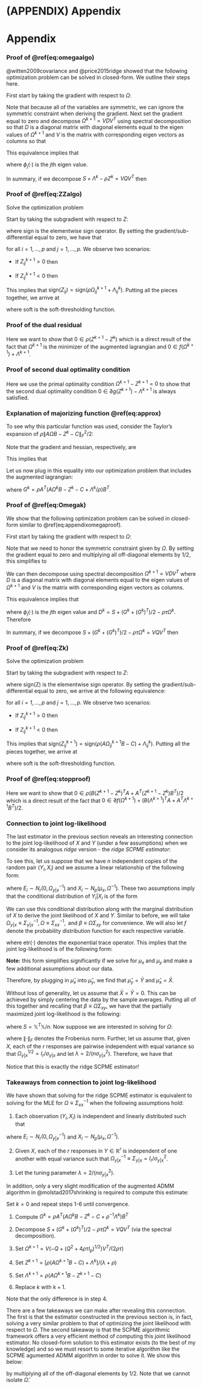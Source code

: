 
# (APPENDIX) Appendix {-}

# Appendix

### Proof of \@ref(eq:omegaalgo) {#proofomegaalgo}

@witten2009covariance and @price2015ridge showed that the following optimization problem can be solved in closed-form. We outline their steps here.

\begin{equation}
\Omega^{k + 1} = \arg\min_{\Omega \in \mathbb{S}_{+}^{p}}\left\{ tr\left(S\Omega\right) - \log\left|\Omega\right| + tr\left[\Lambda^{k}\left(\Omega - Z^{k}\right)\right] + \frac{\rho}{2}\left\| \Omega - Z^{k} \right\|_{F}^{2} \right\}
(\#eq:appendixomegaloglik)\notag
\end{equation}

First start by taking the gradient with respect to $\Omega$:

\begin{equation}
\begin{split}
  \nabla_{\Omega}&\left\{ tr\left(S\Omega\right) - \log\left|\Omega\right| + tr\left[\Lambda^{k}\left(\Omega - Z^{k}\right)\right] + \frac{\rho}{2}\left\| \Omega - Z^{k} \right\|_{F}^{2} \right\} \\
  &= S - \Omega^{-1} + \Lambda^{k} + \rho\left( \Omega - Z^{k} \right)
(\#eq:appendixomegagradient)\notag
\end{split}
\end{equation}

Note that because all of the variables are symmetric, we can ignore the symmetric constraint when deriving the gradient. Next set the gradient equal to zero and decompose $\Omega^{k + 1} = VDV^{T}$ using spectral decomposition so that $D$ is a diagonal matrix with diagonal elements equal to the eigen values of $\Omega^{k + 1}$ and $V$ is the matrix with corresponding eigen vectors as columns so that

\begin{equation}
S + \Lambda^{k} - \rho Z^{k} = (\Omega^{k + 1})^{-1} - \rho \Omega^{k + 1} = VD^{-1}V^{T} - \rho VDV^{T} =  V\left(D^{-1} - \rho D\right)V^{T}\notag
\end{equation}

This equivalence implies that

\begin{equation}
\phi_{j}\left( S + \Lambda^{k} - \rho Z^{k} \right) = \frac{1}{\phi_{j}(\Omega^{k + 1})} - \rho\phi_{j}(\Omega^{k + 1})\notag
\end{equation}

where $\phi_{j}(\cdot)$ is the $j$th eigen value.

\begin{equation}
\begin{split}
  &\Rightarrow \rho\phi_{j}^{2}(\Omega^{k + 1}) + \phi_{j}\left( S + \Lambda^{k} - \rho Z^{k} \right)\phi_{j}(\Omega^{k + 1}) - 1 = 0 \\
  &\Rightarrow \phi_{j}(\Omega^{k + 1}) = \frac{-\phi_{j}(S + \Lambda^{k} - \rho Z^{k}) \pm \sqrt{\phi_{j}^{2}(S + \Lambda^{k} - \rho Z^{k}) + 4\rho}}{2\rho}
\end{split}
\notag
\end{equation}

In summary, if we decompose $S + \Lambda^{k} - \rho Z^{k} = VQV^{T}$ then

\begin{equation}
\Omega^{k + 1} = \frac{1}{2\rho}V\left[ -Q + (Q^{2} + 4\rho I_{p})^{1/2}\right] V^{T}
(\#eq:appendixomegaproof)
\end{equation}


### Proof of \@ref(eq:ZZalgo) {#proofZZalgo}

Solve the optimization problem

\begin{equation}
Z^{k + 1} = \arg\min_{Z \in \mathbb{S}^{p}}\left\{ \lambda\left[ \frac{1 - \alpha}{2}\left\| Z \right\|_{F}^{2} + \alpha\left\| Z \right\|_{1} \right] + tr\left[\Lambda^{k}\left(\Omega^{k + 1} - Z\right)\right] + \frac{\rho}{2}\left\| \Omega^{k + 1} - Z \right\|_{F}^{2} \right\}
(\#eq:appendixZZloglik)\notag
\end{equation}

Start by taking the subgradient with respect to $Z$:

\begin{equation}
\begin{split}
  \partial&\left\{ \lambda\left[ \frac{1 - \alpha}{2}\left\| Z \right\|_{F}^{2} + \alpha\left\| Z \right\|_{1} \right] + tr\left[\Lambda^{k}\left(\Omega^{k + 1} - Z\right)\right] + \frac{\rho}{2}\left\| \Omega^{k + 1} - Z \right\|_{F}^{2} \right\} \\
  &= \partial\left\{ \lambda\left[ \frac{1 - \alpha}{2}\left\| Z \right\|_{F}^{2} + \alpha\left\| Z \right\|_{1} \right] \right\} + \nabla_{\Omega}\left\{ tr\left[\Lambda^{k}\left(\Omega^{k + 1} - Z\right)\right] + \frac{\rho}{2}\left\| \Omega^{k + 1} - Z \right\|_{F}^{2} \right\} \\
  &= \lambda(1 - \alpha)Z + \mbox{sign}(Z)\lambda\alpha - \Lambda^{k} - \rho\left( \Omega^{k + 1} - Z \right)
(\#eq:appendixZZgradient)\notag
\end{split}
\end{equation}

where sign is the elementwise sign operator. By setting the gradient/sub-differential equal to zero, we have that

\begin{equation}
Z_{ij}^{k + 1} = \frac{1}{\lambda(1 - \alpha) + \rho}\left( \rho \Omega_{ij}^{k + 1} + \Lambda_{ij}^{k} - \mbox{sign}(Z_{ij}^{k + 1})\lambda\alpha \right)
(\#eq:ZZsoftproof)\notag
\end{equation}

for all $i = 1,..., p$ and $j = 1,..., p$. We observe two scenarios:

- If $Z_{ij}^{k + 1} > 0$ then

\begin{equation}
\rho\Omega_{ij}^{k + 1} + \Lambda_{ij}^{k} > \lambda\alpha \notag
\end{equation}


- If $Z_{ij}^{k + 1} < 0$ then

\begin{equation}
\rho\Omega_{ij}^{k + 1} + \Lambda_{ij}^{k} < -\lambda\alpha \notag
\end{equation}

This implies that $\mbox{sign}(Z_{ij}) = \mbox{sign}(\rho\Omega_{ij}^{k + 1} + \Lambda_{ij}^{k})$. Putting all the pieces together, we arrive at

\begin{equation}
\begin{split}
Z_{ij}^{k + 1} &= \frac{1}{\lambda(1 - \alpha) + \rho}\mbox{sign}\left(\rho\Omega_{ij}^{k + 1} + \Lambda_{ij}^{k}\right)\left( \left| \rho\Omega_{ij}^{k + 1} + \Lambda_{ij}^{k} \right| - \lambda\alpha \right)_{+} \\
&= \frac{1}{\lambda(1 - \alpha) + \rho}\mbox{soft}\left(\rho\Omega_{ij}^{k + 1} + \Lambda_{ij}^{k}, \lambda\alpha\right)
(\#eq:appendixZZproof)\notag
\end{split}
\end{equation}

where soft is the soft-thresholding function.



### Proof of the dual residual {#proofdualresidual}

Here we want to show that $0 \in \rho\left(Z^{k + 1} - Z^{k}\right)$ which is a direct result of the fact that $\Omega^{k + 1}$ is the minimizer of the augmented lagrangian and $0 \in f\left(\Omega^{k + 1}\right) + \Lambda^{k + 1}$.

\begin{equation}
\begin{split}
  0 &\in \partial \left\{ f\left(\Omega^{k + 1}\right) + tr\left[ \Lambda^{k}\left( \Omega^{k + 1} - Z^{k} \right) \right] + \frac{\rho}{2}\left\| \Omega^{k + 1} - Z^{k} \right\|_{F}^{2} \right\} \\
  &= \partial f\left(\Omega^{k + 1}\right) + \Lambda^{k} + \rho\left(\Omega^{k + 1} - Z^{k}\right) \\
  &= \partial f\left(\Omega^{k + 1}\right) + \Lambda^{k} + \rho\left(\Omega^{k + 1} + Z^{k + 1} - Z^{k + 1} - Z^{k}\right) \\
  &= \partial f\left(\Omega^{k + 1}\right) + \Lambda^{k} + \rho\left(\Omega^{k + 1} - Z^{k + 1}\right) + \rho\left(Z^{k + 1} - Z^{k}\right) \\
  &= \partial f\left(\Omega^{k + 1}\right) + \Lambda^{k + 1} + \rho\left(Z^{k + 1} - Z^{k}\right) \\
  \Rightarrow 0 &\in \rho\left( Z^{k + 1} - Z^{k} \right)
(\#eq:appendixdualresidual)\notag
\end{split}
\end{equation}



### Proof of second dual optimality condition {#proofdualopt}

Here we use the primal optimality condition $\Omega^{k + 1} - Z^{k + 1} = 0$ to show that the second dual optimality condition $0 \in \partial g\left(Z^{k + 1}\right) - \Lambda^{k + 1}$ is always satisfied.

\begin{equation}
\begin{split}
  0 &\in \partial \left\{ g\left(Z^{k + 1}\right) + tr\left[ \Lambda^{k}\left( \Omega^{k + 1} - Z^{k + 1} \right) \right] + \rho\left\| \Omega^{k + 1} - Z^{k + 1} \right\|_{F}^{2} \right\} \\
  &= \partial g\left(Z^{k + 1}\right) - \Lambda^{k} - \rho\left(\Omega^{k + 1} - Z^{k + 1}\right) \\
  &= \partial g\left(Z^{k + 1}\right) - \Lambda^{k + 1} \\
(\#eq:appendixdualopt)\notag
\end{split}
\end{equation}



### Explanation of majorizing function \@ref(eq:approx) {#taylorsexp}

To see why this particular function was used, consider the Taylor's expansion of $\rho\left\|A\Omega B - Z^{k} - C\right\|_{F}^{2}/2$:

\begin{equation}
\begin{split}
  \frac{\rho}{2}\left\| A\Omega B - Z^{k} - C \right\|_{F}^{2} &\approx \frac{\rho}{2}\left\| A\Omega^{k} B - Z^{k} - C \right\|_{F}^{2} \\
  &+ \frac{\rho}{2}vec\left( \Omega - \Omega^{k}\right)^{T}\left(A^{T}A \otimes BB^{T}\right)vec\left(\Omega - \Omega^{k}\right) \\
  &+ \rho vec\left(\Omega - \Omega^{k}\right)^{T}vec\left(BB^{T}\Omega^{k}A^{T}A - B(Z^{k})^{T}A - BC^{T}A \right)
(\#eq:taylors)\notag
\end{split}
\end{equation}

Note that the gradient and hessian, respectively, are

\begin{equation}
  \nabla_{\Omega}\left\{ \frac{\rho}{2}\left\|A\Omega B - Z - C\right\|_{F}^{2} \right\} = \rho BB^{T}\Omega A^{T}A - \rho BZ^{T}A - \rho BC^{T}A
(\#eq:gradient)\notag
\end{equation}

\begin{equation}
\nabla_{\Omega}^{2}\left\{ \frac{\rho}{2}\left\|A\Omega B - Z - C \right\|_{F}^{2} \right\} = \rho\left(A^{T}A \otimes BB^{T} \right)
(\#eq:hessian)\notag
\end{equation}

This implies that

\begin{equation}
\begin{split}
  \frac{\rho}{2}\left\| A\Omega B - Z^{k} - C \right\|_{F}^{2} &+ \frac{\rho}{2}vec\left(\Omega - \Omega^{k} \right)^{T}Q\left(\Omega - \Omega^{k} \right) \\
  &\approx \frac{\rho}{2}\left\| A\Omega^{k} B - Z^{k} - C \right\|_{F}^{2} + \frac{\rho}{2}vec\left(\Omega - \Omega^{k} \right)^{T}Q\left(\Omega - \Omega^{k} \right) \\
  &+ \frac{\rho}{2}vec\left( \Omega - \Omega^{k}\right)^{T}\left(A^{T}A \otimes BB^{T}\right)vec\left(\Omega - \Omega^{k}\right) \\
  &+ \rho vec\left(\Omega - \Omega^{k}\right)^{T}vec\left(BB^{T}\Omega^{k}A^{T}A - B(Z^{k})^{T}A - BC^{T}A \right) \\
  &= \frac{\rho}{2}\left\| A\Omega^{k} B - Z^{k} - C \right\|_{F}^{2} + \frac{\rho\tau}{2}\left\|\Omega - \Omega^{k}\right\|_{F}^{2} \\
  &+ \rho tr\left[\left(\Omega - \Omega^{k}\right)\left(BB^{T}\Omega^{k}A^{T}A - B(Z^{k})^{T}A - BC^{T}A \right)\right]
(\#eq:penapprox)\notag
\end{split}
\end{equation}

Let us now plug in this equality into our optimization problem that includes the augmented lagrangian:

\begin{equation}
\begin{split}
  \hat{\Omega}^{k + 1} &= \arg\min_{\Omega \in \mathbb{S}_{+}^{p}}\tilde{L}_{\rho}(\Omega, Z^{k}, \Lambda^{k}) \\
  &= \arg\min_{\Omega \in \mathbb{S}_{+}^{p}}\left\{\begin{matrix}
 tr\left(S\Omega\right) - \log\left|\Omega\right| + tr\left[(\Lambda^{k})^{T}(A\Omega B - Z^{k} - C) \right] + \rho\left\|A\Omega B - Z^{k} - C \right\|_{F}^{2}/2 \end{matrix}\right. \\
  &+ \left.\begin{matrix} vec\left(\Omega - \Omega^{k}\right)^{T}\rho Q\left(\Omega - \Omega^{k}\right)/2 \end{matrix}\right\} \\
  &= \arg\min_{\Omega \in \mathbb{S}_{+}^{p}}\left\{\begin{matrix}
 tr\left(S\Omega\right) - \log\left|\Omega\right| + tr\left[(\Lambda^{k})^{T}(A\Omega B - Z^{k} - C) \right] + \rho\left\|A\Omega^{k} B - Z^{k} - C \right\|_{F}^{2}/2 \end{matrix}\right. \\
  &+ \left.\begin{matrix} \rho\tau\left\|\Omega - \Omega^{k}\right\|_{F}^{2}/2 + tr\left[\rho\left(\Omega - \Omega^{k}\right)\left(BB^{T}\Omega^{k}A^{T}A - B(Z^{k})^{T}A - BC^{T}A \right)\right] \end{matrix}\right\} \\
  &= \arg\min_{\Omega \in \mathbb{S}_{+}^{p}}\left\{\begin{matrix}
 tr\left[\left(S + \rho A^{T}(A\Omega^{k}B - Z^{k} - C + \Lambda^{k}/\rho)B^{T} \right)\Omega\right] \end{matrix}\right. \\
  &- \left.\begin{matrix} \log\left|\Omega\right| + \rho\tau\left\|\Omega - \Omega^{k}\right\|_{F}^{2}/2 \end{matrix}\right\} \\
  &= \arg\min_{\Omega \in \mathbb{S}_{+}^{p}}\left\{
 tr\left[\left(S + G^{k} \right)\Omega\right] - \log\left|\Omega\right| + \rho\tau\left\|\Omega - \Omega^{k}\right\|_{F}^{2}/2 \right\} \\
(\#eq:omegaapprox)\notag
\end{split}
\end{equation}

where $G^{k} = \rho A^{T}(A\Omega^{k}B - Z^{k} - C + \Lambda^{k}/\rho)B^{T}$.


### Proof of \@ref(eq:Omegak) {#proofOmegak}

We show that the following optimization problem can be solved in closed-form similar to \@ref(eq:appendixomegaproof).

\begin{equation}
\Omega^{k + 1} = \arg\min_{\Omega \in \mathbb{S}_{+}^{p}}\left\{tr\left[\left(S + G^{k}\right)\Omega\right] - \log\left|\Omega\right| + \frac{\rho\tau}{2}\left\|\Omega - \Omega^{k}\right\|_{F}^{2} \right\}
(\#eq:appendixomegaloglik2)\notag
\end{equation}

First start by taking the gradient with respect to $\Omega$:

\begin{equation}
\begin{split}
  &\nabla_{\Omega}\left\{tr\left[\left(S + G^{k}\right)\Omega\right] - \log\left|\Omega\right| + \frac{\rho\tau}{2}\left\|\Omega - \Omega^{k}\right\|_{F}^{2} \right\} \\
  &= 2S - S\circ I_{p} + G^{k} + (G^{k})^{T} - G^{k}\circ I_{p} - 2\Omega^{-1} + \Omega^{-1}\circ I_{p} \\
  &+ \frac{\rho\tau}{2}\left[2\Omega - 2(\Omega^{k})^{T} + 2\Omega^{T} - 2\Omega^{k} - 2(\Omega - \Omega^{k})^{T}\circ I_{p} \right]
(\#eq:appendixomegagradient2)\notag
\end{split}
\end{equation}

Note that we need to honor the symmetric constraint given by $\Omega$. By setting the gradient equal to zero and multiplying all off-diagonal elements by $1/2$, this simplifies to

\begin{equation}
S + \frac{1}{2}\left(G^{k} + (G^{k})^{T}\right) - \rho\tau\Omega^{k} = (\Omega^{k + 1})^{-1} - \rho\tau\Omega^{k + 1} \notag
\end{equation}

We can then decompose using spectral decomposition $\Omega^{k + 1} = VDV^{T}$ where $D$ is a diagonal matrix with diagonal elements equal to the eigen values of $\Omega^{k + 1}$ and $V$ is the matrix with corresponding eigen vectors as columns.

\begin{equation}
S + \frac{1}{2}\left(G^{k} + (G^{k})^{T}\right) - \rho\tau\Omega^{k} = VD^{-1}V^{T} - \rho\tau VDV^{T} = V\left(D^{-1} - \rho\tau D\right)V^{T} \notag
\end{equation}

This equivalence implies that

\begin{equation}
\phi_{j}\left( D^{k} \right) = \frac{1}{\phi_{j}(\Omega^{k + 1})} - \rho\tau\phi_{j}(\Omega^{k + 1}) \notag
\end{equation}

where $\phi_{j}(\cdot)$ is the $j$th eigen value and $D^{k} = S + \left(G^{k} + (G^{k})^{T}\right)/2 - \rho\tau\Omega^{k}$. Therefore

\begin{equation}
\begin{split}
  &\Rightarrow \rho\tau\phi_{j}^{2}(\Omega^{k + 1}) + \phi_{j}\left( D^{k} \right)\phi_{j}(\Omega^{k + 1}) - 1 = 0 \\
  &\Rightarrow \phi_{j}(\Omega^{k + 1}) = \frac{-\phi_{j}(D^{k}) \pm \sqrt{\phi_{j}^{2}(D^{k}) + 4\rho\tau}}{2\rho\tau}
\end{split}
\notag
\end{equation}

In summary, if we decompose $S + \left(G^{k} + (G^{k})^{T}\right)/2 - \rho\tau\Omega^{k} = VQV^{T}$ then

\begin{equation}
\Omega^{k + 1} = \frac{1}{2\rho\tau}V\left[ -Q + (Q^{2} + 4\rho\tau I_{p})^{1/2}\right] V^{T}
(\#eq:appendixomegaproof2)\notag
\end{equation}



### Proof of \@ref(eq:Zk) {#proofZk}

Solve the optimization problem

\begin{equation}
Z^{k + 1} = \arg\min_{Z \in \mathbb{R}^{n \times r}}\left\{ \lambda\left\| Z \right\|_{1} + tr\left[(\Lambda^{k})^{T}\left(A\Omega^{k + 1}B - Z - C\right)\right] + \frac{\rho}{2}\left\| A\Omega^{k + 1}B - Z - C \right\|_{F}^{2} \right\}
(\#eq:appendixZZloglik2)\notag
\end{equation}

Start by taking the subgradient with respect to $Z$:

\begin{equation}
\begin{split}
  \partial&\left\{ \lambda\left\| Z \right\|_{1} + tr\left[(\Lambda^{k})^{T}\left(A\Omega^{k + 1}B - Z - C\right)\right] + \frac{\rho}{2}\left\| A\Omega^{k + 1}B - Z - C \right\|_{F}^{2} \right\} \\
  &= \partial\left\{ \lambda\left\| Z \right\|_{1} \right\} + \nabla_{\Omega}\left\{ tr\left[(\Lambda^{k})^{T}\left(A\Omega^{k + 1}B - Z - C\right)\right] + \frac{\rho}{2}\left\| A\Omega^{k + 1}B - Z - C \right\|_{F}^{2} \right\} \\
  &= \mbox{sign}(Z)\lambda - \Lambda^{k} - \rho\left( A\Omega^{k + 1}B - Z - C \right)
(\#eq:appendixZZgradient2)\notag
\end{split}
\end{equation}

where $\mbox{sign(Z)}$ is the elementwise sign operator. By setting the gradient/sub-differential equal to zero, we arrive at the following equivalence:

\begin{equation}
Z_{ij}^{k + 1} = \frac{1}{\rho}\left( \rho\left(A\Omega_{ij}^{k + 1}B - C\right) + \Lambda_{ij}^{k} - Sign\left(Z_{ij}^{k + 1}\right)\lambda \right)
(\#eq:ZZsoftproof2)\notag
\end{equation}

for all $i = 1,..., p$ and $j = 1,..., p$. We observe two scenarios:

- If $Z_{ij}^{k + 1} > 0$ then

\begin{equation}
\rho\left(A\Omega_{ij}^{k + 1}B - C\right) + \Lambda_{ij}^{k} > \lambda\alpha \notag
\end{equation}


- If $Z_{ij}^{k + 1} < 0$ then

\begin{equation}
\rho\left(A\Omega_{ij}^{k + 1}B - C\right) + \Lambda_{ij}^{k} < -\lambda\alpha \notag
\end{equation}

This implies that $\mbox{sign}\left(Z_{ij}^{k + 1}\right) = \mbox{sign}\left(\rho\left(A\Omega_{ij}^{k + 1}B - C\right) + \Lambda_{ij}^{k}\right)$. Putting all the pieces together, we arrive at

\begin{equation}
\begin{split}
Z_{ij}^{k + 1} &= \frac{1}{\rho}\mbox{sign}\left(\rho\left(A\Omega_{ij}^{k + 1}B - C\right) + \Lambda_{ij}^{k}\right)\left( \left| \rho\left(A\Omega_{ij}^{k + 1}B - C\right) + \Lambda_{ij}^{k} \right| - \lambda \right)_{+} \\
&= \frac{1}{\rho}\mbox{soft}\left(\rho\left(A\Omega_{ij}^{k + 1}B - C\right) + \Lambda_{ij}^{k}, \lambda\right)
(\#eq:appendixZZproof2)\notag
\end{split}
\end{equation}

where soft is the soft-thresholding function.



### Proof of \@ref(eq:stopproof) {#proofstopproof}

Here we want to show that $0 \in \rho\left( B(Z^{k + 1} - Z^{k})^{T}A + A^{T}(Z^{k + 1} - Z^{k})B^{T} \right)/2$ which is a direct result of the fact that $0 \in \partial f\left(\Omega^{k + 1} \right) + \left(B(\Lambda^{k + 1})^{T}A + A^{T}\Lambda^{k + 1}B^{T} \right)/2$.

\begin{equation}
\begin{split}
  0 &\in \partial \left\{ f\left(\Omega^{k + 1}\right) + tr\left[ \Lambda^{k}\left( A\Omega^{k + 1}B - Z^{k} - C \right) \right] + \rho\left\| A\Omega^{k + 1}B - Z^{k} - C \right\|_{F}^{2}/2 \right\} \\
  &= \partial f\left(\Omega^{k + 1} \right) + \left(B(\Lambda^{k})^{T}A + A^{T}\Lambda^{k}B^{T} \right)/2 + \rho\left( BB^{T}\Omega^{k + 1}A^{T}A + A^{T}A\Omega^{k + 1}BB^{T} \right)/2 \\
  &- \rho\left( A^{T}(Z^{k} + C)B^{T} + B(Z^{k} + C)^{T}A \right)/2 \\
  &= \partial f\left(\Omega^{k + 1} \right) + \left(B(\Lambda^{k})^{T}A + A^{T}\Lambda^{k}B^{T} \right)/2 \\
  &+ \rho\left( B(B^{T}\Omega^{k + 1}A^{T} - (Z^{k})^{T} - C^{T})A + A^{T}(A\Omega^{k + 1}B - Z^{k} - C)B^{T} \right)/2 \\
  &= \partial f\left(\Omega^{k + 1} \right) + \left( B(\Lambda^{k})^{T}A + A^{T}\Lambda^{k}B^{T} \right)/2 + \rho\left(A^{T}(A\Omega^{k + 1}B - Z^{k + 1} + Z^{k + 1} - Z^{k} - C)B^{T} \right)/2 \\
  &+ \rho\left(B(B^{T}\Omega^{k + 1}A^{T} - (Z^{k + 1})^{T} + (Z^{k + 1})^{T} - (Z^{k})^{T} - C^{T})A \right)/2 \\
  &= \partial f\left(\Omega^{k + 1} \right) + \left[ B\left((\Lambda^{k})^{T} + \rho(B^{T}\Omega^{k + 1}A^{T} - (Z^{k + 1})^{T} - C^{T}) \right)A \right]/2 \\
  &+ \left[ A^{T}\left(\Lambda^{k} + \rho(A\Omega^{k + 1}B - Z^{k + 1} - c)B \right)B^{T} \right]/2 + \rho\left(B(Z^{k + 1} - Z^{k})^{T}A + A^{T}(Z^{k + 1} - Z^{k})B^{T} \right)/2 \\
  &= \partial f\left(\Omega^{k + 1} \right) + \left(B(\Lambda^{k + 1})^{T}A + A^{T}\Lambda^{k + 1}B^{T} \right)/2 + \rho\left(B(Z^{k + 1} - Z^{k})^{T}A + A^{T}(Z^{k + 1} - Z^{k})B^{T} \right)/2 \\
  \Rightarrow 0 &\in \rho\left( B(Z^{k + 1} - Z^{k})^{T}A + A^{T}(Z^{k + 1} - Z^{k})B^{T} \right)/2
(\#eq:appendixstopproof)\notag
\end{split}
\end{equation}



### Connection to joint log-likelihood

The last estimator in the previous section reveals an interesting connection to the joint log-likelihood of $X$ and $Y$ (under a few assumptions) when we consider its analogous *ridge* version - the *ridge SCPME estimator*:

\begin{equation}
\hat{\Omega} = \arg\min_{\Omega \in \mathbb{S}_{+}^{p}}\left\{ tr(S\Omega) - \log\left| \Omega \right| + \frac{\lambda}{2}\left\| \mathbb{X}\Omega \Sigma_{xy} - \mathbb{Y} \right\|_{F}^{2} \right\}
\end{equation}

To see this, let us suppose that we have $n$ independent copies of the random pair $(Y_{i}, X_{i})$ and we assume a linear relationship of the following form:

\begin{equation}
Y_{i} = \mu_{y} + \beta^{T}\left(X_{i} - \mu_{x}\right) + E_{i}
\end{equation}

where $E_{i} \sim N_{r}\left( 0, \Omega_{y | x}^{-1} \right)$ and $X_{i} \sim N_{p}\left( \mu_{x}, \Omega^{-1} \right)$. These two assumptions imply that the conditional distribution of $Y_{i}|X_{i}$ is of the form

\begin{equation}
Y_{i} | X_{i} \sim N_{r}\left( \mu_{y} + \beta^{T}\left(X_{i} - \mu_{x}\right), \Omega_{y | x}^{-1} \right)
\end{equation}

We can use this conditional distribution along with the marginal distribution of $X$ to derive the joint likelihood of $X$ and $Y$. Similar to before, we will take $\Omega_{y | x} \equiv \Sigma_{y | x}^{-1}, \Omega \equiv \Sigma_{xx}^{-1}, \mbox{ and } \beta \equiv \Omega\Sigma_{xy}$ for convenience. We will also let $f$ denote the probability distribution function for each respective variable.

\begin{equation}
\begin{split}
  L&\left( \Omega_{y | x}, \Omega, \mu_{x}, \mu_{y}, \beta | Y, X \right) \propto f\left(Y | X; \Omega_{y | x}, \Omega, \mu_{x}, \mu_{y}, \beta \right) \times f\left(X; \Omega, \mu_{x} \right) \\
  &= \prod_{i = 1}^{n} (2\pi)^{-r/2}\left| \Omega_{y | x} \right|^{1/2} \exp\left[ -\frac{1}{2}\left( Y_{i} - \mu_{y} - \beta^{T}\left(X_{i} - \mu_{x}\right) \right)^{T}\Omega_{y | x}\left( Y_{i} - \mu_{y} - \beta^{T}\left(X_{i} - \mu_{x}\right) \right) \right] \\
  &\times (2\pi)^{-p/2}\left| \Omega \right|^{1/2} \exp\left[ -\frac{1}{2}\left( X_{i} - \mu_{x} \right)^{T}\Omega\left( X_{i} - \mu_{x} \right) \right] \\
  &\propto \left| \Omega_{y | x} \right|^{n/2}\mbox{etr}\left[ -\frac{1}{2}\sum_{i = 1}^{n}\left( Y_{i} - \mu_{y} - \beta^{T}\left(X_{i} - \mu_{x}\right) \right)\left( Y_{i} - \mu_{y} - \beta^{T}\left(X_{i} - \mu_{x}\right) \right)^{T}\Omega_{y | x} \right] \\
  &\times \left| \Omega \right|^{n/2}\mbox{etr}\left[ -\frac{1}{2}\sum_{i = 1}^{n}\left( X_{i} - \mu_{x} \right)\left( X_{i} - \mu_{x} \right)^{T}\Omega \right]
(\#eq:jointlik)\notag
\end{split}
\end{equation}

where $\mbox{etr}\left( \cdot \right)$ denotes the exponential trace operator. This implies that the joint log-likelihood is of the following form:

\begin{equation}
\begin{split}
  l&\left( \Omega_{y | x}, \Omega, \mu_{x}, \mu_{y}, \beta | Y, X \right) = const. + \frac{n}{2}\log\left| \Omega \right| - \frac{1}{2}\sum_{i = 1}^{n}tr\left[ \left( X_{i} - \mu_{x} \right)\left( X_{i} - \mu_{x} \right)^{T}\Omega \right] \\
  &+ \frac{n}{2}\log\left| \Omega_{y | x} \right| - \frac{1}{2}\sum_{i = 1}^{n} tr\left[ \left( Y_{i} - \mu_{y} - \beta^{T}\left(X_{i} - \mu_{x}\right) \right)\left( Y_{i} - \mu_{y} - \beta^{T}\left(X_{i} - \mu_{x}\right) \right)^{T}\Omega_{y | x} \right]
(\#eq:jointloglik)\notag
\end{split}
\end{equation}

**Note:** this form simplifies significantly if we solve for $\mu_{x}$ and $\mu_{y}$ and make a few additional assumptions about our data.

\begin{equation}
\begin{split}
 \nabla_{\mu_{y}}l\left\{\cdot\right\} &= \nabla_{\mu_{y}}\left\{ -\frac{1}{2}tr\left[ -n\mu_{y}\left(\bar{Y} - \beta^{T}(\bar{X} - \mu_{x})\right)^{T}\Omega_{y | x} - n\left(\bar{Y} - \beta^{T}(\bar{X} - \mu_{x})\right)\mu_{y}^{T}\Omega_{y | x} + n\mu_{y}\mu_{y}^{T}\Omega_{y | x} \right] \right\} \\
 &= -\frac{1}{2}\left[ -n\Omega_{y | x}\left(\bar{Y} - \beta^{T}(\bar{X} - \mu_{x}) \right) - n\Omega_{y | x}\left(\bar{Y} - \beta^{T}(\bar{X} - \mu_{x}) \right) + 2n\Omega_{y | x}\mu_{y} \right] \\
 \Rightarrow \hat{\mu}_{y} &= \bar{Y} - \hat{\beta}^{T}\left(\bar{X} - \hat{\mu_{x}}\right)
 (\#eq:gradient2)\notag
\end{split}
\end{equation}


\begin{equation}
\begin{split}
  \nabla_{\mu_{x}}l\left\{\cdot\right\} &= \nabla_{\mu_{x}}\left\{ -\frac{1}{2}tr\left[n\beta^{T}\mu_{x}\left(\bar{Y} - \mu_{y} - \beta^{T}\bar{X} \right)^{T}\Omega_{y | x} + n\left(\bar{Y} - \mu_{y} - \beta^{T}\bar{X} \right)\mu_{x}^{T}\beta\Omega_{y | x} + \beta^{T}\mu_{x}\mu_{x}^{T}\beta\Omega_{y | x} \right] \right\} \\
 &-\nabla_{\mu_{x}}\left\{\frac{1}{2}tr\left[ -n\mu_{x}\bar{X}^{T}\Omega - n\bar{X}\mu_{x}^{T}\Omega + n\mu_{x}\mu_{x}^{T}\Omega \right] \right\} \\
 &= -\frac{1}{2}\left[n\beta\Omega_{y | x}\left(\bar{Y} - \mu_{y} - \beta^{T}\bar{X} \right) + n\beta\Omega_{y | x}\left(\bar{Y} - \mu_{y} - \beta^{T}\bar{X} \right) + 2\beta\Omega_{y | x}\beta^{T}\mu_{x} \right] \\
 &-\frac{1}{2}\left( -n\Omega\bar{X} - n\Omega\bar{X} + 2n\Omega\mu_{x} \right) \\
 \Rightarrow 0 &= -n\hat{\beta}\hat{\Omega}_{y | x}(\bar{Y} - \hat{\mu}_{y} - \hat{\beta}^{T}\bar{X}) - \hat{\beta}\hat{\Omega}_{y | x}\hat{\beta}^{T}\hat{\mu}_{x} + n\hat{\Omega}\bar{X} - n\hat{\Omega}\hat{\mu}_{x} \\
 \Rightarrow 0 &= n\hat{\Omega}\bar{X} - n\hat{\Omega}\hat{\mu}_{x} \\
 \Rightarrow \hat{\mu}_{x} &= \bar{X}
(\#eq:gradient3)\notag
\end{split}
\end{equation}

Therefore, by plugging in $\hat{\mu}_{x}$ into $\hat{\mu}_{y}$, we find that $\hat{\mu}_{y} = \bar{Y}$ and $\hat{\mu}_{x} = \bar{X}$.

Without loss of generality, let us assume that $\bar{X} = \bar{Y} = 0$. This can be achieved by simply centering the data by the sample averages. Putting all of this together and recalling that $\beta \equiv \Omega\Sigma_{xy}$, we have that the partially maximized joint log-likelihood is the following:

\begin{equation}
\begin{split}
  l\left( \Omega_{y | x}, \Omega, \Sigma_{xy} | Y, X \right) &= const. + \frac{n}{2}\log\left| \Omega_{y | x} \right| - \frac{1}{2}\sum_{i = 1}^{n} tr\left[ \left( Y_{i} - \Sigma_{xy}^{T}\Omega X_{i} \right)\left( Y_{i} - \Sigma_{xy}^{T}\Omega X_{i} \right)^{T}\Omega_{y | x} \right] \\
  &+\frac{n}{2}\log\left| \Omega \right| - \frac{1}{2}\sum_{i = 1}^{n}tr\left( X_{i}X_{i}^{T}\Omega \right) \\
  &= const. + \frac{n}{2}\log\left| \Omega_{y | x} \right| - \frac{1}{2}tr\left[ \left( \mathbb{Y} - \mathbb{X}\Omega\Sigma_{xy} \right)^{T}\left( \mathbb{Y} - \mathbb{X}\Omega\Sigma_{xy} \right)\Omega_{y | x} \right] \\
  &+ \frac{n}{2}\log\left| \Omega \right| - \frac{1}{2}tr\left( \mathbb{X}^{T}\mathbb{X}\Omega \right) \\
  &= const. + \frac{n}{2}\log\left| \Omega_{y | x} \right| - \frac{1}{2}tr\left[ \left( \mathbb{Y} - \mathbb{X}\Omega\Sigma_{xy} \right)^{T}\left( \mathbb{Y} - \mathbb{X}\Omega\Sigma_{y | x} \right)\Omega_{y | x} \right] \\
  &+ \frac{n}{2}\log\left| \Omega \right| - \frac{n}{2}tr\left( S\Omega \right)
(\#eq:partialjointloglik)\notag
\end{split}
\end{equation}

where $S = \mathbb{X}^{T}\mathbb{X}/n$. Now suppose we are interested in solving for $\Omega$:

\begin{equation}
\begin{split}
  \hat{\Omega} &= \arg\min_{\Omega \in \mathbb{S}_{+}^{p}}-l\left( \Omega_{y | x}, \Omega, \Sigma_{xy} | Y, X \right) \\
  &= \arg\min_{\Omega \in \mathbb{S}_{+}^{p}}\left\{ \frac{1}{2}tr\left[ \left( \mathbb{Y} - \mathbb{X}\Omega\Sigma_{xy} \right)^{T}\left( \mathbb{Y} - \mathbb{X}\Omega\Sigma_{xy} \right)\Omega_{y | x} \right] + \frac{n}{2}tr\left( S\Omega \right) - \frac{n}{2}\log\left| \Omega \right| \right\} \\
  &= \arg\min_{\Omega \in \mathbb{S}_{+}^{p}}\left\{ tr\left( S\Omega \right) - \log\left| \Omega \right| + \frac{1}{n}\left\| \left( \mathbb{Y} - \mathbb{X}\Omega\Sigma_{xy} \right)\Omega_{y | x}^{1/2} \right\|_{F}^{2} \right\}
(\#eq:omegajointloglik)\notag
\end{split}
\end{equation}

where $\left\|\cdot\right\|_{F}$ denotes the Frobenius norm. Further, let us assume that, given $X$, each of the $r$ responses are pairwise independent with equal variance so that $\Omega_{y | x}^{1/2} = I_{r}/\sigma_{y | x}$ and let $\lambda = 2/(n\sigma_{y | x}^{2})$. Therefore, we have that

\begin{equation}
\hat{\Omega} = \arg\min_{\Omega \in \mathbb{S}_{+}^{p}}\left\{ tr\left( S\Omega \right) - \log\left| \Omega \right| + \frac{\lambda}{2}\left\| \mathbb{X}\Omega\Sigma_{xy} - \mathbb{Y} \right\|_{F}^{2} \right\}
(\#eq:omegajointmle)\notag
\end{equation}

Notice that this is exactly the ridge SCPME estimator!



### Takeaways from connection to joint log-likelihood

We have shown that solving for the ridge SCPME estimator is equivalent to solving for the MLE for $\Omega \equiv \Sigma_{xx}^{-1}$ when the following assumptions hold:

1. Each observation $(Y_{i}, X_{i})$ is independent and linearly distributed such that

\begin{equation}
Y_{i} = \mu_{y} + \beta^{T}\left(X_{i} - \mu_{x}\right) + E_{i}
(\#eq:linregression2)\notag
\end{equation}

where $E_{i} \sim N_{r}\left( 0, \Omega_{y | x}^{-1} \right)$ and $X_{i} \sim N_{p}\left( \mu_{x}, \Omega^{-1} \right)$.

2. Given $X$, each of the $r$ responses in $Y \in \mathbb{R}^{r}$ is independent of one another with equal variance such that $\Omega_{y | x}^{-1} \equiv \Sigma_{y | x} = I_{r}/\sigma_{y | x}^{2}$.

3. Let the tuning parameter $\lambda = 2/(n\sigma_{y | x}^{2})$.

In addition, only a very slight modification of the augmented ADMM algorithm in @molstad2017shrinking is required to compute this estimate:

Set $k = 0$ and repeat steps 1-6 until convergence.

1. Compute $G^{k} = \rho A^{T}\left( A\Omega^{k} B - Z^{k} - C + \rho^{-1}\Lambda^{k} \right)B^{T}$

2. Decompose $S + \left( G^{k} + (G^{k})^{T} \right)/2 - \rho\tau\Omega^{k} = VQV^{T}$ (via the spectral decomposition).

3. Set $\Omega^{k + 1} = V\left( -Q + (Q^{2} + 4\rho\tau I_{p})^{1/2} \right)V^{T}/(2\rho\tau)$

4. Set $Z^{k + 1} = \left[ \rho\left( A\Omega^{k + 1} B - C \right) + \Lambda^{k} \right]/(\lambda + \rho)$

5. Set $\Lambda^{k + 1} = \rho\left( A\Omega^{k + 1} B - Z^{k + 1} - C \right)$

6. Replace $k$ with $k + 1$.

Note that the only difference is in step 4.

There are a few takeaways we can make after revealing this connection. The first is that the estimator constructed in the previous section is, in fact, solving a very similar problem to that of optimizing the joint likelihood with respect to $\Omega$. The second takeaway is that the SCPME algorithmic framework offers a very efficient method of computing this joint likelihood estimator. No closed-form solution to this estimator exists (to the best of my knowledge) and so we must resort to some iterative algorithm like the SCPME agumented ADMM algorithm in order to solve it. We show this below:

\begin{equation}
\hat{\Omega} = \arg\min_{\Omega \in \mathbb{S}_{+}^{p}}\left\{ tr\left(S\Omega\right) - \log\left|\Omega\right| + \frac{\lambda}{2}\left\|\mathbb{X}\Omega\hat{\Sigma}_{xy} - \mathbb{Y}\right\|_{F}^{2} \right\}
(\#eq:penregression2)\notag
\end{equation}

\begin{equation}
\begin{split}
  \nabla_{\Omega}&\left\{ tr\left(S\Omega\right) - \log\left|\Omega\right| + \frac{\lambda}{2}\left\|\mathbb{X}\Omega\hat{\Sigma}_{xy} - \mathbb{Y}\right\|_{F}^{2} \right\} \\
  &= \nabla_{\Omega}\left\{ tr\left(S\Omega\right) - \log\left|\Omega\right| + \frac{\lambda}{2}tr\left[(\mathbb{X}\Omega\hat{\Sigma}_{xy} - \mathbb{Y})^{T}(\mathbb{X}\Omega\hat{\Sigma}_{xy} - \mathbb{Y}) \right] \right\} \\
  &= \nabla_{\Omega}\left\{ tr\left(S\Omega\right) - \log\left|\Omega\right| + \frac{\lambda}{2}tr\left(\Omega\mathbb{X}^{T}\mathbb{X}\Omega\hat{\Sigma}_{xy}\hat{\Sigma}_{xy}^{T} - 2\Omega\hat{\Sigma}_{xy}\mathbb{Y}^{T}\mathbb{X} \right) \right\} \\
  &= 2S - S\circ I_{p} - 2\Omega^{-1} + \Omega^{-1}\circ I_{p} + \lambda\mathbb{X}^{T}\mathbb{X}\Omega\hat{\Sigma}_{xy}\hat{\Sigma}_{xy}^{T} + \lambda\hat{\Sigma}_{xy}\hat{\Sigma}_{xy}^{T}\Omega\mathbb{X}^{T}\mathbb{X} \\
  &- \lambda\mathbb{X}^{T}\mathbb{X}\Omega\hat{\Sigma}_{xy}\hat{\Sigma}_{xy}^{T}\circ I_{p} - \hat{\Sigma}_{xy}\mathbb{Y}^{T}\mathbb{X} - \mathbb{X}^{T}\mathbb{Y}\hat{\Sigma}_{xy} + \hat{\Sigma}_{xy}\mathbb{Y}^{T}\mathbb{X}\circ I_{P} \\
  \Rightarrow 0 &= S - \hat{\Omega}^{-1} + \frac{\lambda}{2}\left(\mathbb{X}^{T}\mathbb{X}\hat{\Omega}\hat{\Sigma}_{xy}\hat{\Sigma}_{xy}^{T} + \hat{\Sigma}_{xy}\hat{\Sigma}_{xy}^{T}\hat{\Omega}\mathbb{X}^{T}\mathbb{X} \right) - \lambda\hat{\Sigma}_{xy}\mathbb{Y}^{T}\mathbb{X}
(\#eq:penregressionproof)\notag
\end{split}
\end{equation}

by multiplying all of the off-diagonal elements by $1/2$. Note that we cannot isolate $\hat{\Omega}$.

